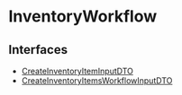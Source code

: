 
# InventoryWorkflow

## Interfaces

- [CreateInventoryItemInputDTO](../InventoryWorkflow/interfaces/types.WorkflowTypes.InventoryWorkflow.CreateInventoryItemInputDTO/page.mdx)
- [CreateInventoryItemsWorkflowInputDTO](../InventoryWorkflow/interfaces/types.WorkflowTypes.InventoryWorkflow.CreateInventoryItemsWorkflowInputDTO/page.mdx)
